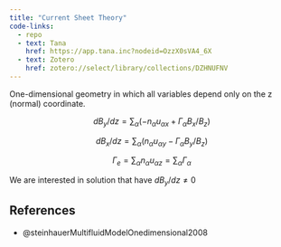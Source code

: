 ```yaml
---
title: "Current Sheet Theory"
code-links:
  - repo
  - text: Tana
    href: https://app.tana.inc?nodeid=OzzX0sVA4_6X
  - text: Zotero
    href: zotero://select/library/collections/DZHNUFNV
---
```


One-dimensional geometry in which all variables depend only on the z (normal) coordinate.

$$
d B_y / d z=\sum_\alpha(-n_\alpha u_{\alpha x}+\Gamma_\alpha B_x / B_z)
$$

$$
d B_x / d z=\sum_\alpha(n_\alpha u_{\alpha y}-\Gamma_\alpha B_y / B_z)
$$

$$
\Gamma_e=\sum_\alpha n_\alpha u_{\alpha z}=\sum_\alpha \Gamma_\alpha
$$

We are interested in solution that have $d B_y / d z \neq 0$ 




## References

- @steinhauerMultifluidModelOnedimensional2008